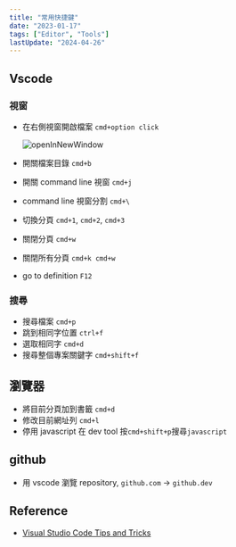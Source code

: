 ```yaml
---
title: "常用快捷鍵"
date: "2023-01-17"
tags: ["Editor", "Tools"]
lastUpdate: "2024-04-26"
---
```


## Vscode

### 視窗

- 在右側視窗開啟檔案 `cmd+option click`

  ![openInNewWindow](/images/2023-01-16-openInNewWindow.gif)

- 開關檔案目錄 `cmd+b`
- 開關 command line 視窗 `cmd+j`
- command line 視窗分割 `cmd+\`
- 切換分頁 `cmd+1`, `cmd+2`, `cmd+3`
- 關閉分頁 `cmd+w`
- 關閉所有分頁 `cmd+k cmd+w`
- go to definition `F12`

### 搜尋

- 搜尋檔案 `cmd+p`
- 跳到相同字位置 `ctrl+f`
- 選取相同字 `cmd+d`
- 搜尋整個專案關鍵字 `cmd+shift+f`

## 瀏覽器

- 將目前分頁加到書籤 `cmd+d`
- 修改目前網址列 `cmd+l`
- 停用 javascript 在 dev tool 按`cmd+shift+p`搜尋`javascript`

## github

- 用 vscode 瀏覽 repository, `github.com` → `github.dev`

## Reference

- [Visual Studio Code Tips and Tricks](https://code.visualstudio.com/docs/getstarted/tips-and-tricks)
